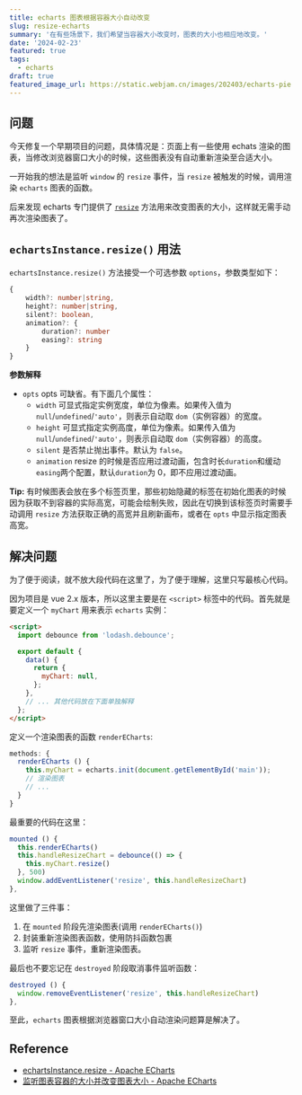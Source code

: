 ```yaml
---
title: echarts 图表根据容器大小自动改变
slug: resize-echarts
summary: '在有些场景下，我们希望当容器大小改变时，图表的大小也相应地改变。'
date: '2024-02-23'
featured: true
tags:
  - echarts
draft: true
featured_image_url: https://static.webjam.cn/images/202403/echarts-pie.webp
---
```


## 问题

今天修复一个早期项目的问题，具体情况是：页面上有一些使用 echats 渲染的图表，当修改浏览器窗口大小的时候，这些图表没有自动重新渲染至合适大小。

一开始我的想法是监听 `window` 的 `resize` 事件，当 `resize` 被触发的时候，调用渲染 `echarts` 图表的函数。

后来发现 echarts 专门提供了 [`resize`](https://echarts.apache.org/zh/api.html#echartsInstance.resize) 方法用来改变图表的大小，这样就无需手动再次渲染图表了。

## `echartsInstance.resize()` 用法

`echartsInstance.resize()` 方法接受一个可选参数 `options`，参数类型如下：

```ts
{
    width?: number|string,
    height?: number|string,
    silent?: boolean,
    animation?: {
        duration?: number
        easing?: string
    }
}
```

**参数解释**

- `opts` opts 可缺省。有下面几个属性：
  - `width` 可显式指定实例宽度，单位为像素。如果传入值为 `null`/`undefined`/`'auto'`，则表示自动取 `dom`（实例容器）的宽度。
  - `height` 可显式指定实例高度，单位为像素。如果传入值为 `null`/`undefined`/`'auto'`，则表示自动取 `dom`（实例容器）的高度。
  - `silent` 是否禁止抛出事件。默认为 `false`。
  - `animation` resize 的时候是否应用过渡动画，包含时长`duration`和缓动`easing`两个配置，默认`duration`为 0，即不应用过渡动画。

**Tip:** 有时候图表会放在多个标签页里，那些初始隐藏的标签在初始化图表的时候因为获取不到容器的实际高宽，可能会绘制失败，因此在切换到该标签页时需要手动调用 `resize` 方法获取正确的高宽并且刷新画布，或者在 `opts` 中显示指定图表高宽。

## 解决问题

为了便于阅读，就不放大段代码在这里了，为了便于理解，这里只写最核心代码。

因为项目是 vue 2.x 版本，所以这里主要是在 `<script>` 标签中的代码。首先就是要定义一个 `myChart` 用来表示 `echarts` 实例：

```html
<script>
  import debounce from 'lodash.debounce';

  export default {
    data() {
      return {
        myChart: null,
      };
    },
    // ... 其他代码放在下面单独解释
  };
</script>
```

定义一个渲染图表的函数 `renderECharts`:

```js
methods: {
  renderECharts () {
    this.myChart = echarts.init(document.getElementById('main'));
    // 渲染图表
    // ...
  }
}
```

最重要的代码在这里：

```js
mounted () {
  this.renderECharts()
  this.handleResizeChart = debounce(() => {
    this.myChart.resize()
  }, 500)
  window.addEventListener('resize', this.handleResizeChart)
},
```

这里做了三件事：

1. 在 `mounted` 阶段先渲染图表(调用 `renderECharts()`)
2. 封装重新渲染图表函数，使用防抖函数包裹
3. 监听 `resize` 事件，重新渲染图表。

最后也不要忘记在 `destroyed` 阶段取消事件监听函数：

```js
destroyed () {
  window.removeEventListener('resize', this.handleResizeChart)
},
```

至此，`echarts` 图表根据浏览器窗口大小自动渲染问题算是解决了。

## Reference

- [echartsInstance.resize - Apache ECharts](https://echarts.apache.org/zh/api.html#echartsInstance.resize)
- [监听图表容器的大小并改变图表大小 - Apache ECharts](https://echarts.apache.org/handbook/zh/concepts/chart-size/#%E7%9B%91%E5%90%AC%E5%9B%BE%E8%A1%A8%E5%AE%B9%E5%99%A8%E7%9A%84%E5%A4%A7%E5%B0%8F%E5%B9%B6%E6%94%B9%E5%8F%98%E5%9B%BE%E8%A1%A8%E5%A4%A7%E5%B0%8F)
